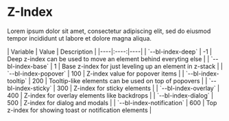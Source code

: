 
<Meta title="Design System/Z-Index" />

<style>
{`
`}
</style>

# Z-Index

Lorem ipsum dolor sit amet, consectetur adipiscing elit, sed do eiusmod tempor incididunt ut labore et dolore magna aliqua.

<div class="card">
| Variable | Value | Description |
|----|:----:|----|
| `--bl-index-deep` | -1 | Deep z-index can be used to move an element behind everyting else |
| `--bl-index-base` | 1 | Base z-index for just leveling up an element in z-stack |
| `--bl-index-popover` | 100 | Z-index value for popover items |
| `--bl-index-tooltip` | 200 | Tooltip-like elements can be used on top of popovers |
| `--bl-index-sticky` | 300 | Z-index for sticky elements |
| `--bl-index-overlay` | 400 | Z-index for overlay elements like backdrops |
| `--bl-index-dialog` | 500 | Z-index for dialog and modals |
| `--bl-index-notification` | 600 | Top z-index for showing toast or notification elements |
</div>